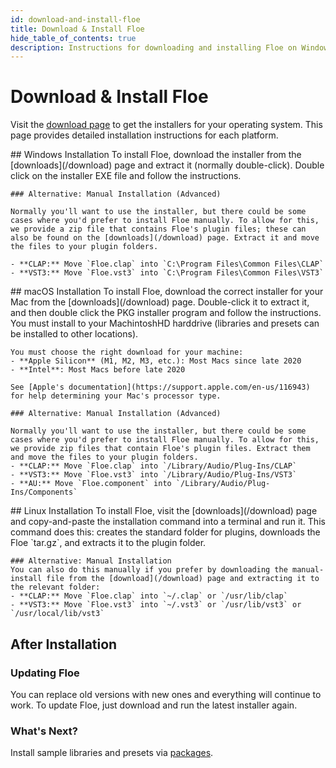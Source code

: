 ```yaml
---
id: download-and-install-floe
title: Download & Install Floe
hide_table_of_contents: true
description: Instructions for downloading and installing Floe on Windows, macOS, and Linux
---
```


<!--
SPDX-FileCopyrightText: 2025 Sam Windell
SPDX-License-Identifier: CC-BY-SA-4.0
-->


# Download & Install Floe

Visit the [download page](/download) to get the installers for your operating system. This page provides detailed installation instructions for each platform.

<OSTabs>
  <OSPanel os="windows">
    ## Windows Installation
    To install Floe, download the installer from the [downloads](/download) page and extract it (normally double-click). Double click on the installer EXE file and follow the instructions.


    ### Alternative: Manual Installation (Advanced)

    Normally you'll want to use the installer, but there could be some cases where you'd prefer to install Floe manually. To allow for this, we provide a zip file that contains Floe's plugin files; these can also be found on the [downloads](/download) page. Extract it and move the files to your plugin folders.

    - **CLAP:** Move `Floe.clap` into `C:\Program Files\Common Files\CLAP`
    - **VST3:** Move `Floe.vst3` into `C:\Program Files\Common Files\VST3`
  </OSPanel>
  
  <OSPanel os="macos">
    ## macOS Installation
    To install Floe, download the correct installer for your Mac from the [downloads](/download) page. Double-click it to extract it, and then double click the PKG installer program and follow the instructions. You must install to your MachintoshHD harddrive (libraries and presets can be installed to other locations).

    You must choose the right download for your machine:
    - **Apple Silicon** (M1, M2, M3, etc.): Most Macs since late 2020
    - **Intel**: Most Macs before late 2020

    See [Apple's documentation](https://support.apple.com/en-us/116943) for help determining your Mac's processor type.

    ### Alternative: Manual Installation (Advanced)

    Normally you'll want to use the installer, but there could be some cases where you'd prefer to install Floe manually. To allow for this, we provide zip files that contain Floe's plugin files. Extract them and move the files to your plugin folders.
    - **CLAP:** Move `Floe.clap` into `/Library/Audio/Plug-Ins/CLAP`
    - **VST3:** Move `Floe.vst3` into `/Library/Audio/Plug-Ins/VST3`
    - **AU:** Move `Floe.component` into `/Library/Audio/Plug-Ins/Components`
  </OSPanel>
  
  <OSPanel os="linux">
    ## Linux Installation
    To install Floe, visit the [downloads](/download) page and copy-and-paste the installation command into a terminal and run it. This command does this: creates the standard folder for plugins, downloads the Floe `tar.gz`, and extracts it to the plugin folder.


    ### Alternative: Manual Installation
    You can also do this manually if you prefer by downloading the manual-install file from the [download](/download) page and extracting it to the relevant folder:
    - **CLAP:** Move `Floe.clap` into `~/.clap` or `/usr/lib/clap`
    - **VST3:** Move `Floe.vst3` into `~/.vst3` or `/usr/lib/vst3` or `/usr/local/lib/vst3`
  </OSPanel>
</OSTabs>

## After Installation

### Updating Floe
You can replace old versions with new ones and everything will continue to work. To update Floe, just download and run the latest installer again.

### What's Next?
Install sample libraries and presets via [packages](/docs/packages/install-packages).
